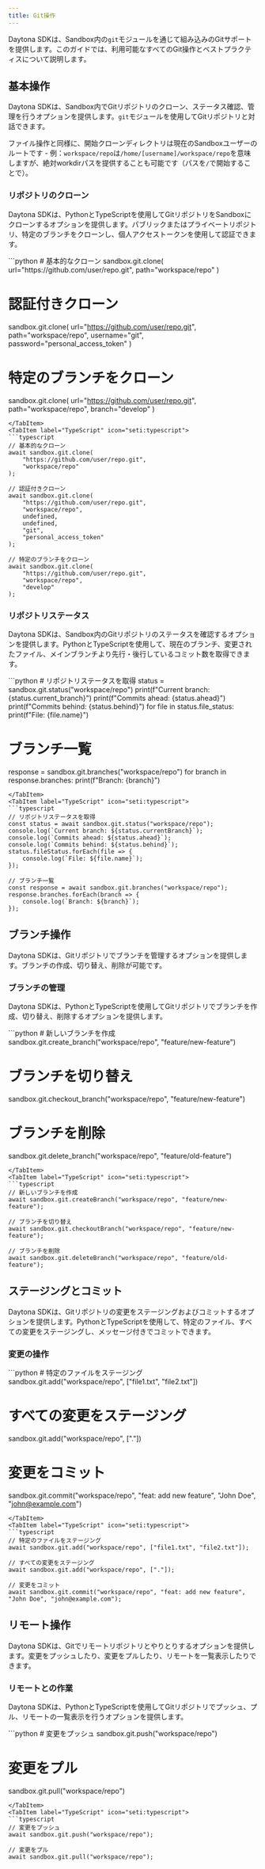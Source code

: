 ```yaml
---
title: Git操作
---
```



Daytona SDKは、Sandbox内の`git`モジュールを通じて組み込みのGitサポートを提供します。このガイドでは、利用可能なすべてのGit操作とベストプラクティスについて説明します。

## 基本操作

Daytona SDKは、Sandbox内でGitリポジトリのクローン、ステータス確認、管理を行うオプションを提供します。`git`モジュールを使用してGitリポジトリと対話できます。

ファイル操作と同様に、開始クローンディレクトリは現在のSandboxユーザーのルートです - 例：`workspace/repo`は`/home/[username]/workspace/repo`を意味しますが、絶対workdirパスを提供することも可能です（パスを`/`で開始することで）。

### リポジトリのクローン

Daytona SDKは、PythonとTypeScriptを使用してGitリポジトリをSandboxにクローンするオプションを提供します。パブリックまたはプライベートリポジトリ、特定のブランチをクローンし、個人アクセストークンを使用して認証できます。

<Tabs>
<TabItem label="Python" icon="seti:python">
```python
# 基本的なクローン
sandbox.git.clone(
    url="https://github.com/user/repo.git",
    path="workspace/repo"
)

# 認証付きクローン

sandbox.git.clone(
    url="https://github.com/user/repo.git",
    path="workspace/repo",
    username="git",
    password="personal_access_token"
)

# 特定のブランチをクローン

sandbox.git.clone(
    url="https://github.com/user/repo.git",
    path="workspace/repo",
    branch="develop"
)

```
</TabItem>
<TabItem label="TypeScript" icon="seti:typescript">
```typescript
// 基本的なクローン
await sandbox.git.clone(
    "https://github.com/user/repo.git",
    "workspace/repo"
);

// 認証付きクローン
await sandbox.git.clone(
    "https://github.com/user/repo.git",
    "workspace/repo",
    undefined,
    undefined,
    "git",
    "personal_access_token"
);

// 特定のブランチをクローン
await sandbox.git.clone(
    "https://github.com/user/repo.git",
    "workspace/repo",
    "develop"
);
```

</TabItem>
</Tabs>

### リポジトリステータス

Daytona SDKは、Sandbox内のGitリポジトリのステータスを確認するオプションを提供します。PythonとTypeScriptを使用して、現在のブランチ、変更されたファイル、メインブランチより先行・後行しているコミット数を取得できます。

<Tabs>
<TabItem label="Python" icon="seti:python">
```python
# リポジトリステータスを取得
status = sandbox.git.status("workspace/repo")
print(f"Current branch: {status.current_branch}")
print(f"Commits ahead: {status.ahead}")
print(f"Commits behind: {status.behind}")
for file in status.file_status:
    print(f"File: {file.name}")

# ブランチ一覧

response = sandbox.git.branches("workspace/repo")
for branch in response.branches:
    print(f"Branch: {branch}")

```
</TabItem>
<TabItem label="TypeScript" icon="seti:typescript">
```typescript
// リポジトリステータスを取得
const status = await sandbox.git.status("workspace/repo");
console.log(`Current branch: ${status.currentBranch}`);
console.log(`Commits ahead: ${status.ahead}`);
console.log(`Commits behind: ${status.behind}`);
status.fileStatus.forEach(file => {
    console.log(`File: ${file.name}`);
});

// ブランチ一覧
const response = await sandbox.git.branches("workspace/repo");
response.branches.forEach(branch => {
    console.log(`Branch: ${branch}`);
});
```

</TabItem>
</Tabs>

## ブランチ操作

Daytona SDKは、Gitリポジトリでブランチを管理するオプションを提供します。ブランチの作成、切り替え、削除が可能です。

### ブランチの管理

Daytona SDKは、PythonとTypeScriptを使用してGitリポジトリでブランチを作成、切り替え、削除するオプションを提供します。

<Tabs>
<TabItem label="Python" icon="seti:python">
```python
# 新しいブランチを作成
sandbox.git.create_branch("workspace/repo", "feature/new-feature")

# ブランチを切り替え

sandbox.git.checkout_branch("workspace/repo", "feature/new-feature")

# ブランチを削除

sandbox.git.delete_branch("workspace/repo", "feature/old-feature")

```
</TabItem>
<TabItem label="TypeScript" icon="seti:typescript">
```typescript
// 新しいブランチを作成
await sandbox.git.createBranch("workspace/repo", "feature/new-feature");

// ブランチを切り替え
await sandbox.git.checkoutBranch("workspace/repo", "feature/new-feature");

// ブランチを削除
await sandbox.git.deleteBranch("workspace/repo", "feature/old-feature");
```

</TabItem>
</Tabs>

## ステージングとコミット

Daytona SDKは、Gitリポジトリの変更をステージングおよびコミットするオプションを提供します。PythonとTypeScriptを使用して、特定のファイル、すべての変更をステージングし、メッセージ付きでコミットできます。

### 変更の操作

<Tabs>
<TabItem label="Python" icon="seti:python">
```python
# 特定のファイルをステージング
sandbox.git.add("workspace/repo", ["file1.txt", "file2.txt"])

# すべての変更をステージング

sandbox.git.add("workspace/repo", ["."])

# 変更をコミット

sandbox.git.commit("workspace/repo", "feat: add new feature", "John Doe", "john@example.com")

```
</TabItem>
<TabItem label="TypeScript" icon="seti:typescript">
```typescript
// 特定のファイルをステージング
await sandbox.git.add("workspace/repo", ["file1.txt", "file2.txt"]);

// すべての変更をステージング
await sandbox.git.add("workspace/repo", ["."]);

// 変更をコミット
await sandbox.git.commit("workspace/repo", "feat: add new feature", "John Doe", "john@example.com");
```

</TabItem>
</Tabs>

## リモート操作

Daytona SDKは、Gitでリモートリポジトリとやりとりするオプションを提供します。変更をプッシュしたり、変更をプルしたり、リモートを一覧表示したりできます。

### リモートとの作業

Daytona SDKは、PythonとTypeScriptを使用してGitリポジトリでプッシュ、プル、リモートの一覧表示を行うオプションを提供します。

<Tabs>
<TabItem label="Python" icon="seti:python">
```python
# 変更をプッシュ
sandbox.git.push("workspace/repo")

# 変更をプル

sandbox.git.pull("workspace/repo")

```
</TabItem>
<TabItem label="TypeScript" icon="seti:typescript">
```typescript
// 変更をプッシュ
await sandbox.git.push("workspace/repo");

// 変更をプル
await sandbox.git.pull("workspace/repo");
```

</TabItem>
</Tabs>